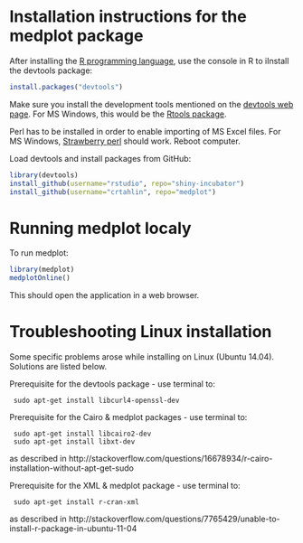 <!--
%\VignetteEngine{knitr::rmarkdown}
%\VignetteIndexEntry{medplot installation instructions}
-->

# Installation instructions for the medplot package

After installing the [R programming language](http://cran.r-project.org/), use the console in R to iInstall the devtools package:

```r
install.packages("devtools")
```

Make sure you install the development tools mentioned on the [devtools web page](http://www.rstudio.com/products/rpackages/devtools/). For MS Windows, this would be the [Rtools package](http://cran.r-project.org/bin/windows/Rtools/). 

Perl has to be installed in order to enable importing of MS Excel files. For MS Windows, [Strawberry perl](http://www.perl.org/get.html) should work. Reboot computer.

Load devtools and install packages from GitHub:

```r
library(devtools)
install_github(username="rstudio", repo="shiny-incubator")
install_github(username="crtahlin", repo="medplot")
```

# Running medplot localy

To run medplot:
```r
library(medplot)
medplotOnline()
```

This should open the application in a web browser.

# Troubleshooting Linux installation

Some specific problems arose while installing on Linux (Ubuntu 14.04). Solutions are listed below.

Prerequisite for the devtools package - use terminal to:

     sudo apt-get install libcurl4-openssl-dev


Prerequisite for the Cairo & medplot packages - use terminal to:

     sudo apt-get install libcairo2-dev
     sudo apt-get install libxt-dev     
as described in http://stackoverflow.com/questions/16678934/r-cairo-installation-without-apt-get-sudo

Prerequisite for the XML & medplot package - use terminal to:

     sudo apt-get install r-cran-xml
as described in http://stackoverflow.com/questions/7765429/unable-to-install-r-package-in-ubuntu-11-04


<!--
Notes on installation in Linux

To install R
sudo apt-get install r-base-core 

To get devtools working
sudo apt-get install libcurl4-openssl-dev

To install devtools
install.packages("devtools")

To instal Cairo library
sudo apt-get install libcairo2-dev
sudo apt-get install libxt-dev
as described in http://stackoverflow.com/questions/16678934/r-cairo-installation-without-apt-get-sudo

To install XML package
sudo apt-get install r-cran-xml
as described in http://stackoverflow.com/questions/7765429/unable-to-install-r-package-in-ubuntu-11-04

To install medplot
library("devtools")

To install shinyIncubator
install_github(username="rstudio", repo="shiny-incubator")

To run medplot:
medplotOnline()
-->